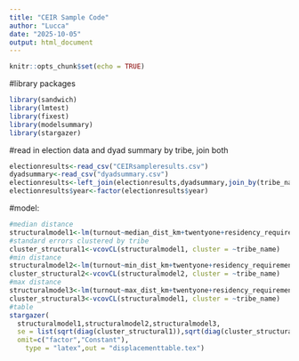```yaml
---
title: "CEIR Sample Code"
author: "Lucca"
date: "2025-10-05"
output: html_document
---
```


```r
knitr::opts_chunk$set(echo = TRUE)
```

#library packages

```r
library(sandwich)
library(lmtest)
library(fixest)
library(modelsummary)
library(stargazer)
```

#read in election data and dyad summary by tribe, join both
```r
electionresults<-read_csv("CEIRsampleresults.csv")
dyadsummary<-read_csv("dyadsummary.csv")
electionresults<-left_join(electionresults,dyadsummary,join_by(tribe_name==tribe))
electionresults$year<-factor(electionresults$year)

```

#model:  
```r
#median distance
structuralmodel1<-lm(turnout~median_dist_km+twentyone+residency_requirement_binary+chair+uselection+election_type+selfgovernance+blood_quantum+city_time+doi_avg_per_year+doiselfdetermination_avg_per_year+factor(year),data=electionresults)
#standard errors clustered by tribe
cluster_structural1<-vcovCL(structuralmodel1, cluster = ~tribe_name)
#min distance
structuralmodel2<-lm(turnout~min_dist_km+twentyone+residency_requirement_binary+chair+uselection+election_type+selfgovernance+blood_quantum+city_time+doi_avg_per_year+doiselfdetermination_avg_per_year+factor(year),data=electionresults)
cluster_structural2<-vcovCL(structuralmodel2, cluster = ~tribe_name)
#max distance
structuralmodel3<-lm(turnout~max_dist_km+twentyone+residency_requirement_binary+chair+uselection+election_type+selfgovernance+blood_quantum+city_time+doi_avg_per_year+doiselfdetermination_avg_per_year+factor(year),data=electionresults)
cluster_structural3<-vcovCL(structuralmodel1, cluster = ~tribe_name)
#table
stargazer(
  structuralmodel1,structuralmodel2,structuralmodel3,
  se = list(sqrt(diag(cluster_structural1)),sqrt(diag(cluster_structural2)),sqrt(diag(cluster_structural3))),
  omit=c("factor","Constant"),
    type = "latex",out = "displacementtable.tex")
```
